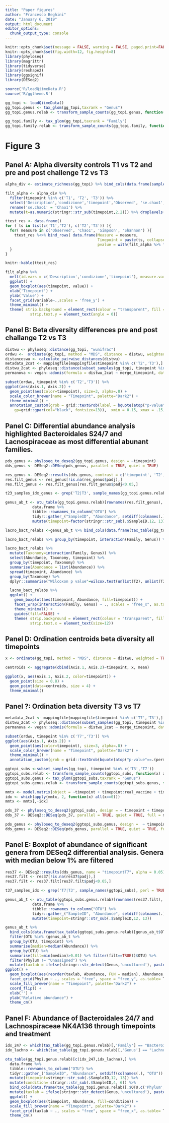 ```yaml
---
title: "Paper figures"
author: "Francesco Beghini"
date: "January 6, 2019"
output: html_document
editor_options: 
  chunk_output_type: console
---
```


```r
knitr::opts_chunk$set(message = FALSE, warning = FALSE, paged.print=FALSE, echo=FALSE)
knitr::opts_chunk$set(fig.width=12, fig.height=8) 
library(phyloseq)
library(magrittr)
library(tidyverse)
library(reshape2)
library(ggsignif)
library(DESeq2)

source('R/loadQiimeData.R')
source('R/ggtheme.R')
```

```r
gg_topi <- loadQiimeData()
gg_topi.genus <- tax_glom(gg_topi,taxrank = "Genus")
gg_topi.genus.relab <- transform_sample_counts(gg_topi.genus, function(x) x/sum(x))

gg_topi.family <- tax_glom(gg_topi,taxrank = "Family")
gg_topi.family.relab <- transform_sample_counts(gg_topi.family, function(x) x/sum(x))
```

# Figure 3
## Panel A: Alpha diversity controls T1 vs T2 and pre and post challenge T2 vs T3 
```r
alpha_div <- estimate_richness(gg_topi) %>% bind_cols(data.frame(sample_data(gg_topi)))
```

```r
filt_alpha <- alpha_div %>% 
  filter(timepoint %in% c('T1', 'T2', 'T3')) %>%
  select('Description','condizione','timepoint','Observed', 'se.chao1', 'Simpson', 'Shannon') %>%
  rename('se.chao1' = 'Chao1') %>%
  mutate(t=as.numeric(stringr::str_sub(timepoint,2,2))) %>% droplevels()

ttest_res <- data.frame()
for ( ts in list(c('T1','T2'), c('T2','T3')) ){
  for( measure in c('Observed', 'Chao1', 'Simpson', 'Shannon') ){
    ttest_res %<>% bind_rows( data.frame(Measure = measure,
                                         Timepoint = paste(ts, collapse = ' vs '),
                                         pvalue = with(filt_alpha %>% filter(timepoint %in% ts), t.test(as.formula(paste(measure, 't', sep = '~'))))$p.value))
  }
}
```

```r
knitr::kable(ttest_res)
```


```r
filt_alpha %>%
  melt(id.vars = c('Description','condizione','timepoint'), measure.vars =  c('Observed', 'Chao1', 'Simpson', 'Shannon')) %>%
  ggplot() +
  geom_boxplot(aes(timepoint, value)) +
  xlab('Timepoint') +
  ylab('Value') +
  facet_grid(variable~.,scales = 'free_y') +
  theme_minimal() +
  theme( strip.background = element_rect(colour = "transparent", fill = "transparent"),
           strip.text.y = element_text(angle = 0))
```


## Panel B: Beta diversity differences pre and post challange T2 vs T3
```r
distwu <- phyloseq::distance(gg_topi, "wunifrac")
ordwu <-  ordinate(gg_topi, method = "MDS", distance = distwu, weighted = TRUE) %>% plot_ordination(gg_topi, ., justDF = TRUE)
distanceswu <- calculate_pairwise_distances(distwu)
metadata_2cat <- mappingfile[mappingfile$timepoint %in% c('T2','T3'),]
distwu_2cat <- phyloseq::distance(subset_samples(gg_topi, timepoint %in% c('T2','T3')), "wunifrac")
permanova <- vegan::adonis(formula = distwu_2cat ~ merge_timepoint, data = metadata_2cat)
```

```r
subset(ordwu, timepoint %in% c('T2','T3')) %>%
ggplot(aes(Axis.1, Axis.2)) +
  geom_point(aes(color=timepoint), size=3, alpha=.8) +
  scale_color_brewer(name = "Timepoint", palette="Dark2") + 
  theme_minimal() +
  annotation_custom(grob = grid::textGrob(label = bquote(atop("p-value"==.(permanova$aov.tab$`Pr(>F)`[1]),R^2==.(signif(permanova$aov.tab$R2[1], 2)))),
    gp=grid::gpar(col="black", fontsize=13)),  xmin = 0.15, xmax = .15, ymin = -.05, ymax = -.05)
```

## Panel C: Differential abundance analysis highlighted Bacteroidales S24/7 and Lacnospiraceae as most differential abunant families.
```r
pds_genus <- phyloseq_to_deseq2(gg_topi.genus, design = ~timepoint)
dds_genus <- DESeq2::DESeq(pds_genus, parallel = TRUE, quiet = TRUE)
```

```r
res_genus <- DESeq2::results(dds_genus, contrast = c('timepoint', 'T2','T3'), alpha = 0.05)
res.filt_genus <- res_genus[!is.na(res_genus$padj),]
res.filt_genus <- res.filt_genus[res.filt_genus$padj<0.05,]

t23_samples_idx_genus <- grep('T2|T3', sample_names(gg_topi.genus.relab), perl = TRUE)

genus_ab_t <- otu_table(gg_topi.genus.relab)[rownames(res.filt_genus), t23_samples_idx_genus] %>%
            data.frame %>%
            tibble::rownames_to_column("OTU") %>%
            tidyr::gather_("SampleID", "Abundance", setdiff(colnames(.), "OTU")) %>%
            mutate(timepoint=factor(stringr::str_sub(.$SampleID,12, 13)))
```

```r
lacno_bact_relabs <-genus_ab_t %>% bind_cols(data.frame(tax_table(gg_topi.genus.relab)[genus_ab_t$OTU,c('Phylum','Family','Genus')])) %>% filter(Family %in% c('Bacteroidales S24-7 group') | Genus %in% c('Lachnospiraceae NK4A136 group'))

lacno_bact_relabs %>% group_by(timepoint, interaction(Family, Genus)) %>% dplyr::summarise(Mean=mean(Abundance), SD = sd(Abundance)) %>% knitr::kable()

lacno_bact_relabs %>% 
  mutate(Taxonomy=interaction(Family, Genus)) %>%
  select(Abundance, Taxonomy, timepoint) %>%
  group_by(timepoint, Taxonomy) %>%
  summarise(Abundance = list(Abundance)) %>% 
  spread(timepoint, Abundance) %>% 
  group_by(Taxonomy) %>%
  dplyr::summarise("Wilcoxon p value"=wilcox.test(unlist(T2), unlist(T3), paired = TRUE)$p.value)  %>% knitr::kable()
```

```r
  lacno_bact_relabs %>%
  ggplot() +
    geom_boxplot(aes(timepoint, Abundance, fill=timepoint)) + 
    facet_wrap(interaction(Family, Genus) ~ ., scales = "free_x", as.table= T) +
    theme_minimal() +
    guides(fill=FALSE) +
    theme( strip.background = element_rect(colour = "transparent", fill = "transparent"),
           strip.text.x = element_text(size=12))

```

## Panel D: Ordination centroids beta diversity all timepoints 
```r
x <- ordinate(gg_topi, method = "MDS", distance = distwu, weighted = TRUE) %>% plot_ordination(gg_topi, ., justDF = TRUE)

centroids <- aggregate(cbind(Axis.1, Axis.2)~timepoint, x, mean)

ggplot(x, aes(Axis.1, Axis.2, color=timepoint)) +
  geom_point(size = 0.8) +
  geom_point(data=centroids, size = 4) + 
  theme_minimal()
```

## Panel ?: Ordination beta diversity T3 vs T7
```r
metadata_2cat <- mappingfile[mappingfile$timepoint %in% c('T7','T3'),]
distwu_2cat <- phyloseq::distance(subset_samples(gg_topi, timepoint %in% c('T7','T3')), "wunifrac")
permanova <- vegan::adonis(formula = distwu_2cat ~ merge_timepoint, data = metadata_2cat)

subset(ordwu, timepoint %in% c('T7','T3')) %>%
ggplot(aes(Axis.1, Axis.2)) +
  geom_point(aes(color=timepoint), size=3, alpha=.8) +
  scale_color_brewer(name = "Timepoint", palette="Dark2") + 
  theme_minimal() +
  annotation_custom(grob = grid::textGrob(bquote(atop("p-value"==.(permanova$aov.tab$`Pr(>F)`[1]),R^2==.(signif(permanova$aov.tab$R2[1], 2)))), gp=grid::gpar(col="black", fontsize=10)),  xmin = 0, xmax = 0, ymin = .1, ymax = .1)
```


```r
ggtopi_subs <-subset_samples(gg_topi, timepoint %in% c('T3','T7'))
ggtopi_subs.relab <- transform_sample_counts(ggtopi_subs, function(x) x/sum(x))
ggtopi_subs.genus <- tax_glom(ggtopi_subs,taxrank = "Genus")
ggtopi_subs.genus.relab <- transform_sample_counts(ggtopi_subs.genus, function(x) x/sum(x))

mmtx <- model.matrix(object = ~timepoint + timepoint:real_vaccine + timepoint:real_bifido + timepoint:real_vaccine:real_bifido, data = data.frame(ggtopi_subs@sam_data))
idx <- which(apply(mmtx, 2, function(x) all(x==0)))
mmtx <- mmtx[,-idx]

pds_37 <- phyloseq_to_deseq2(ggtopi_subs, design = ~ timepoint + timepoint:real_vaccine + timepoint:real_bifido + timepoint:real_vaccine:real_bifido, ignoreRank = TRUE)
dds_37 <- DESeq2::DESeq(pds_37, parallel = TRUE, quiet = TRUE, full = mmtx)

pds_genus <- phyloseq_to_deseq2(ggtopi_subs.genus, design =  ~ timepoint + timepoint:real_vaccine + timepoint:real_bifido + timepoint:real_vaccine:real_bifido, ignoreRank = TRUE)
dds_genus <- DESeq2::DESeq(pds_genus, parallel = TRUE, quiet = TRUE, full = mmtx)
```

## Panel E: Boxplot of abundance of significant genera from DESeq2 differential analysis. Genera with median below 1% are filtered
```r
res37 <- DESeq2::results(dds_genus, name = "timepointT7", alpha = 0.05)
res37.filt <- res37[!is.na(res37$padj),]
res37.filt <- res37.filt[res37.filt$padj<0.05,]

t37_samples_idx <- grep('T7|T3', sample_names(ggtopi_subs), perl = TRUE)

genus_ab_t <- otu_table(ggtopi_subs.genus.relab)[rownames(res37.filt), ] %>%
            data.frame %>%
            tibble::rownames_to_column("OTU") %>%
            tidyr::gather_("SampleID", "Abundance", setdiff(colnames(.), "OTU")) %>%
            mutate(timepoint=stringr::str_sub(.$SampleID,12, 13))

genus_ab_t %>%
  bind_cols(data.frame(tax_table(ggtopi_subs.genus.relab)[genus_ab_t$OTU,c('Phylum','Family','Genus')])) %>%
  filter(OTU %in% (genus_ab_t %>%
  group_by(OTU, timepoint) %>%
  summarise(median=median(Abundance)) %>%
  group_by(OTU) %>%
  summarise(filt=min(median)>0.01) %>% filter(filt==TRUE))$OTU) %>%
  filter(Phylum != "Unassigned") %>%
  mutate(taxlab = ifelse(stringr::str_detect(Genus,'uncultured'), paste('Uncultured',Family,sep = ' '), paste(Genus))) %>%
ggplot() +
  geom_boxplot(aes(reorder(taxlab, Abundance, FUN = median), Abundance, fill=timepoint)) +
  facet_grid(Phylum ~ ., scales = "free", space = "free_y", as.table= T) +
  scale_fill_brewer(name = "Timepoint", palette="Dark2") +
  coord_flip() +
  xlab('') +
  ylab("Relative abundance") +
  theme_cm()
```

## Panel F: Abundance of Bacteroidales 24/7 and Lachnospiraceae NK4A136 through timepoints and treatment
```r
idx_247 <- which(tax_table(gg_topi.genus.relab)[,'Family'] == "Bacteroidales S24-7 group" & tax_table(gg_topi.genus.relab)[,'Genus'] == "uncultured bacterium")
idx_lachno <- which(tax_table(gg_topi.genus.relab)[,'Genus'] == "Lachnospiraceae NK4A136 group" )

otu_table(gg_topi.genus.relab)[c(idx_247,idx_lachno),] %>%
  data.frame %>%
  tibble::rownames_to_column("OTU") %>%
  tidyr::gather_("SampleID", "Abundance", setdiff(colnames(.), "OTU")) %>%
  mutate(timepoint=stringr::str_sub(.$SampleID,12, 13)) %>%
  mutate(condition= stringr::str_sub(.$SampleID,4, 6)) %>%
  bind_cols(data.frame(tax_table(gg_topi.genus.relab)[.$OTU,c('Phylum','Family','Genus')])) %>%
  mutate(taxlab = ifelse(stringr::str_detect(Genus,'uncultured'), paste('Uncultured',Family,sep = ' '), paste(Genus))) %>%
  ggplot() +
  geom_boxplot(aes(timepoint, Abundance, fill=condition)) +
  scale_fill_brewer(name = "Timepoint", palette="Dark2") +
  facet_grid(taxlab ~ ., scales = "free", space = "free_x", as.table= T) +
  theme_cm()
```
